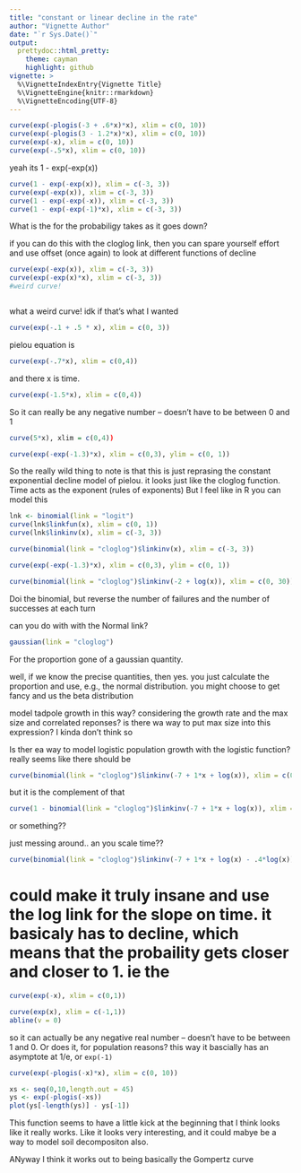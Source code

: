 ```yaml
---
title: "constant or linear decline in the rate"
author: "Vignette Author"
date: "`r Sys.Date()`"
output:
  prettydoc::html_pretty:
    theme: cayman
    highlight: github
vignette: >
  %\VignetteIndexEntry{Vignette Title}
  %\VignetteEngine{knitr::rmarkdown}
  %\VignetteEncoding{UTF-8}
---
```


```r
curve(exp(-plogis(-3 + .6*x)*x), xlim = c(0, 10))
curve(exp(-plogis(3 - 1.2*x)*x), xlim = c(0, 10))
curve(exp(-x), xlim = c(0, 10))
curve(exp(-.5*x), xlim = c(0, 10))

```

yeah its 1 - exp(-exp(x))

```r
curve(1 - exp(-exp(x)), xlim = c(-3, 3))
curve(exp(-exp(x)), xlim = c(-3, 3))
curve(1 - exp(-exp(-x)), xlim = c(-3, 3))
curve(1 - exp(-exp(-1)*x), xlim = c(-3, 3))
```

What is the for the probabiligy takes as it goes down? 

if you can do this with the cloglog link, then you can spare yourself effort and use offset (once again) to look at different functions of decline

```r
curve(exp(-exp(x)), xlim = c(-3, 3))
curve(exp(-exp(x)*x), xlim = c(-3, 3))
#weird curve!



```
what a weird curve! idk if that's what I wanted

```r
curve(exp(-.1 + .5 * x), xlim = c(0, 3))


```

pielou equation is 

```r
curve(exp(-.7*x), xlim = c(0,4))
```
and there x is time.

```r
curve(exp(-1.5*x), xlim = c(0,4))
```

So it can really be any negative number -- doesn't have to be between 0 and 1

```r
curve(5*x), xlim = c(0,4))
```

```r
curve(exp(-exp(-1.3)*x), xlim = c(0,3), ylim = c(0, 1))
```
So the really wild thing to note is that this is just reprasing the constant exponential decline model of pielou. it looks just like the cloglog function. Time acts as the exponent (rules of exponents)
But I feel like in R you can model this 

```r
lnk <- binomial(link = "logit")
curve(lnk$linkfun(x), xlim = c(0, 1))
curve(lnk$linkinv(x), xlim = c(-3, 3))

curve(binomial(link = "cloglog")$linkinv(x), xlim = c(-3, 3))


```

```r

curve(exp(-exp(-1.3)*x), xlim = c(0,3), ylim = c(0, 1))
```


```r

curve(binomial(link = "cloglog")$linkinv(-2 + log(x)), xlim = c(0, 30))

```

Doi the binomial, but reverse the number of failures and the number of successes at each turn

can you do with with the Normal link?

```r
gaussian(link = "cloglog")
```

For the proportion gone of a gaussian quantity. 

well, if we know the precise quantities, then yes. you just calculate the proportion and use, e.g., the normal distribution. you might choose to get fancy and us the beta distribution

model tadpole growth in this way? considering the growth rate and the max size and correlated reponses? is there wa way to put max size into this expression? I kinda don't think so

Is ther ea way to model logistic population growth with the logistic function? really seems like there should be


 
```r
curve(binomial(link = "cloglog")$linkinv(-7 + 1*x + log(x)), xlim = c(0, 30))
```
 
 but it is the complement of that
 
```r
curve(1 - binomial(link = "cloglog")$linkinv(-7 + 1*x + log(x)), xlim = c(0, 30))
```

or something?? 

just messing around.. an you scale time??
```r
curve(binomial(link = "cloglog")$linkinv(-7 + 1*x + log(x) - .4*log(x)), xlim = c(0, 30))
```


# could make it truly insane and use the log link for the slope on time. it basicaly has to decline, which means that the probaility gets closer and closer to 1. ie the 


```r
curve(exp(-x), xlim = c(0,1))
```

```r
curve(exp(x), xlim = c(-1,1))
abline(v = 0)

```

so it can actually be any negative real number -- doesn't have to be between 1 and 0. Or does it, for population reasons? this way it bascially has an asymptote at 1/e, or `exp(-1)`

```r
curve(exp(-plogis(-x)*x), xlim = c(0, 10))

xs <- seq(0,10,length.out = 45)
ys <- exp(-plogis(-xs))
plot(ys[-length(ys)] - ys[-1])
```

This function seems to have a little kick at the beginning that I think looks like it really works. Like it looks very interesting, and it could mabye be a way to model soil decompositon also.


ANyway I think it works out to being basically the Gompertz curve
